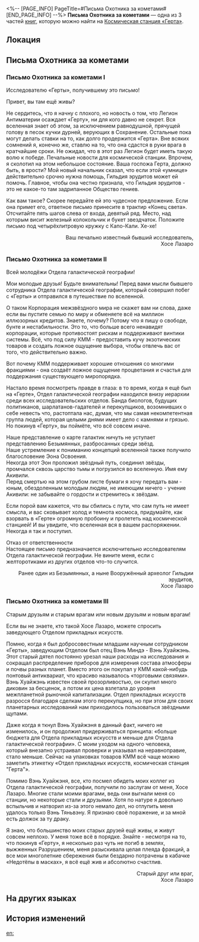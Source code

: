 <%-- [PAGE_INFO]
PageTitle=#Письма Охотника за кометами#
[END_PAGE_INFO] --%>
{{Дополнить}}
{{Книга Инфобокс
|id           = 041
|partIds      = 190150;190151;190152
|Название     = 
|Изображение  = Электронная почта с КСГ.png
|Мир          = Космическая станция «Герта»
|Томов        = 3
|Автор        = <!--нужно добавить-->
|Описание     = Внеземное письмо от Охотника за кометами Хосе Лазаро, абсолютно бессмысленное.
|Том1         = {{tx}}
|Источник1    = {{tx|Отсутствует источник}}
|Том2         = {{tx}}
|Источник2    = {{tx|Отсутствует источник}}
|Том3         = {{tx}}
|Источник3    = {{tx|Отсутствует источник}}
|Персонажи    = 
|Фракции      = 
}}
'''Письма Охотника за кометами''' — одна из 3 частей [[Книги|книг]], которую можно найти на [[Космическая станция «Герта»]].

==Локация==
{{Отметка карты|<!--название карты-->|<!--id отметки-->}}

==Письма Охотника за кометами==
===Письмо Охотника за кометами I===
Исследователю «Герты», получившему это письмо!

Привет, вы там ещё живы?

Не сердитесь, что я начну с плохого, но новость о том, что Легион Антиматерии осаждает «Герту», ни для кого давно не секрет. Вся вселенная знает об этом, за исключением равнодушной, прячущей голову в песок кучки дурней, верующих в Сохранение. Остальные пока могут делать ставки на то, как долго продержится «Герта». Вне всяких сомнений я, конечно же, ставлю на то, что она сдастся в руки врага в кратчайшие сроки. Не ожидал, что в этот раз Легион будет иметь такую волю к победе. Печальные новости для космической станции. Впрочем, я сколотил на этом небольшое состояние. Ваша госпожа Герта, должно быть, в ярости? Мой новый начальник сказал, что если этой «умнице» действительно срочно нужна помощь, Гильдия эрудитов может ей помочь. Главное, чтобы она честно признала, что Гильдия эрудитов - это не какое-то там задрипанное Общество гениев.

Как вам такое? Скорее передайте ей это чудесное предложение. Если она примет его, ответное письмо принесите в трактир «Конец света». Отсчитайте пять шагов слева от входа, девятый ряд. Место, над которым висит железный колокольчик и букет звездчаток. Положите письмо под четырёхлитровую кружку с Капо-Кали. Хе-хе!

<div align="right">Ваш печально известный бывший исследователь,<br />
Хосе Лазаро</div>

===Письмо Охотника за кометами II===
Всей молодёжи Отдела галактической географии!

Мои молодые друзья! Будьте внимательны! Перед вами мысли бывшего сотрудника Отдела галактической географии, который совершил побег с «Герты» и отправился в путешествие по вселенной.

О таком Корпорация межзвёздного мира не скажет вам ни слова, даже если вы пустите семью по миру и обменяете всё на миллион иллюзорных кредитов. Знаете, почему? Потому что я пишу о свободе, бунте и нестабильности. Это то, что больше всего ненавидят корпорации, которые противостоят рискам и поддерживают винтики системы. Всё, что под силу КММ - предоставить кучу экзотических товаров и создать ложное ощущение выбора, чтобы отвлечь вас от того, что действительно важно.

Вот почему КММ поддерживает хорошие отношения со многими фракциями - она создаёт ложное ощущение процветания и счастья для поддержания существующего миропорядка.

Настало время посмотреть правде в глаза: в то время, когда я ещё был на «Герте», Отдел галактической географии находился внизу иерархии среди всех исследовательских отделов. Банда биологов, будущих политиканов, шарлатанов-гадателей и перекупщиков, возомнивших о себе невесть что, растоптала нас, думая, что мы самая некомпетентная группа людей, которая целыми днями имеет дело с камнями и грязью. Но покинув «Герту», вы поймёте, что всё совсем иначе.

Наше представление о карте галактик ничуть не уступает представлению Безымянных, разбросанных среди звёзд.<br />
Наше устремление к пониманию концепций вселенной также получило благословение Эона Освоения.<br />
Некогда этот Эон проложил звёздный путь, соединил звёзды, промчался сквозь царство тьмы и погрузился во вселенную. Имя ему Акивили.<br />
Перед смертью на этом грубом листе бумаги я хочу передать вам - юным, обездоленным молодым людям, не имеющим ничего - учение Акивили: не забывайте о гордости и стремитесь к звёздам.

Если порой вам кажется, что вы сбились с пути, что сам путь не имеет смысла, и вас сковывает холод и темнота космоса, придумайте, как взорвать в «Герте» огромную пробоину и пролететь над космической станцией! И вы увидите, что вселенная вся в вашем распоряжении. Некогда я так и поступил.

Отказ от ответственности<br />
Настоящее письмо предназначается исключительно исследователям Отдела галактической географии. Не вините меня, если с желторотиками из других отделов что-то случится.

<div align="right">Ранее один из Безымянных, а ныне Вооружённый археолог Гильдии эрудитов,<br />
Хосе Лазаро</div>

===Письмо Охотника за кометами III===
Старым друзьям и старым врагам или новым друзьям и новым врагам!

Если вы не знаете, кто такой Хосе Лазаро, можете спросить заведующего Отделом прикладных искусств.

Помню, когда я был добросовестным младшим научным сотрудником «Герты», заведующим Отделом был отец Вэнь Миндэ - Вэнь Хуайжэнь. Этот старый дятел постоянно урезал наши расходы на исследования и сокращал распределение приборов для измерения состава атмосферы и почвы разных планет. Вместо этого он покупал у КММ какой-нибудь понтовый антиквариат, что красиво называлось «торговыми связями». Вэнь Хуайжэнь известен своей прозорливостью, он скупил много диковин за бесценок, а потом их цена взлетала до уровня межпланетной рыночной капитализации. Отдел прикладных искусств разросся благодаря сделкам этого перекупщика, но при этом для своих планетарных исследований нам приходилось пользоваться звёздными щупами.

Даже когда я ткнул Вэнь Хуайжэня в данный факт, ничего не изменилось, и он продолжил придерживаться принципа: «больше бюджета для Отдела прикладных искусств и меньше для Отдела галактической географии». С моим уходом на одного человека, который внезапно устраивал проверки и указывал на неравноправие, стало меньше. Сейчас на упаковках товаров КММ всё чаще можно заметить этикетку «Отдел прикладных искусств, космическая станция "Герта"».

Помимо Вэнь Хуайжэня, все, кто посмел обидеть моих коллег из Отдела галактической географии, получили по заслугам от меня, Хосе Лазаро. Многие стали моими врагами, ведь они выгнали меня со станции, но некоторые стали и друзьями. Хотя по натуре я довольно вспыльчив и натворил из-за этого немало дел, но отлупить меня удалось только Вэнь Тяньвэну. Я признаю своё поражение, и за мной есть должок за ту драку.

Я знаю, что большинство моих старых друзей ещё живы, и живут совсем неплохо. У меня тоже всё в порядке. Знайте - несмотря на то, что покинув «Герту», я несколько раз чуть не погиб в землях, выжженных Разрушением, меня разыскивала целая плеяда фракций, а все мои многолетние сбережения были бездарно потрачены в кабачке «Недотёпы в масках», я всё ещё жив и абсолютно счастлив.

<div align="right">Старый друг или враг,<br />
Хосе Лазаро</div>

==На других языках==
{{На других языках
|en   = Letter From the Comet Hunter
|zhs  = 猎彗人来信
|zht  = 獵彗人來信
|ja   = コメットハンターからのお便り
|ko   = 코멧 헌터의 편지
|es   = Cartas del cazador de cometas
|fr   = Lettre du chasseur de comètes
|ru   = Письма Охотника за кометами
|th   = จดหมายจากนักล่าดาวหาง
|vi   = Thư Từ Thợ Săn Sao Chổi
|de   = Brief des Kometenjägers
|id   = Buku dari Pemburu Komet
|pt   = Carta do Caça-cometas
}}

==История изменений==
{{История изменений|3.5}}

[[en:]]